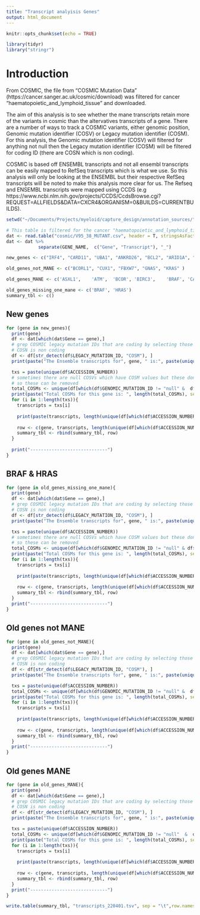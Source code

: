 ```yaml
---
title: "Transcript analyisis Genes"
output: html_document
---
```


```r
knitr::opts_chunk$set(echo = TRUE)
```

```r
library(tidyr)
library("stringr")        
```

# Introduction
From COSMIC, the file from "COSMIC Mutation Data" (https://cancer.sanger.ac.uk/cosmic/download) was filtered for cancer "haematopoietic_and_lymphoid_tissue" and downloaded. 

The aim of this analysis is to see whether the mane transcripts retain more of the variants in cosmic than the altervatives transcripts of a gene. There are a number of ways to track a COSMIC variants, either genomic position, Genomic mutation identifier (COSV) or Legacy mutation identifier (COSM).
For this analysis, the Genomic mutation identifier (COSV) will filtered for anything not null then the Legacy mutation identifier (COSM) will be filtered for coding ID (there are COSN which is non coding).

COSMIC is based off ENSEMBL transcripts and not all ensembl transcripts can be easily mapped to RefSeq transcripts which is what we use. So this analysis will only be looking at the ENSEMBL but their respective RefSeq transcripts will be noted to make this analysis more clear for us. The Refseq and ENSEMBL transcripts were mapped using CCDS (e.g https://www.ncbi.nlm.nih.gov/projects/CCDS/CcdsBrowse.cgi?REQUEST=ALLFIELDS&DATA=CXCR4&ORGANISM=0&BUILDS=CURRENTBUILDS).

```r
setwd("~/Documents/Projects/myeloid/capture_design/annotation_sources/")

# This table is filtered for the cancer "haematopoietic_and_lymphoid_tissue'
dat <- read.table("cosmic/V95_38_MUTANT.csv", header = T, stringsAsFactors = F, sep = ",")
dat <- dat %>% 
            separate(GENE_NAME,  c("Gene", "Transcript"), "_")
```

```r
new_genes <- c("IRF4", "CARD11", "UBA1", "ANKRD26", "BCL2", "ARID1A", "MEF2B", "BTK", "DIS3", "CXCR4", "RHOA")

old_genes_not_MANE <- c("BCORL1", "CUX1", "FBXW7", "GNAS", "KRAS" )

old_genes_MANE <- c('ASXL1',	'ATM',	'BCOR',	'BIRC3',	'BRAF',	'CALR',	'CBL',	'CEBPA',	'CREBBP',	'CSF3R',	'DDX41',	'DNMT3A',	'EP300',	'ETNK1',	'ETV6',	'EZH2',	'FLT3',	'GATA1',	'GATA2',	'GNB1',	'HRAS',	'IDH1',	'IDH2',	'IKZF1',	'JAK1',	'JAK2',	'KIT',	'KMT2A',	'KMT2C',	'MPL',	'MYD88',	'NF1',	'NFE2',	'NOTCH1',	'NPM1',	'NRAS',	'PAX5',	'PHF6',	'PPM1D',	'PTEN',	'PTPN11',	'RAD21',	'RUNX1',	'SETBP1',	'SF3B1',	'SH2B3',	'SRSF2',	'STAG2',	'STAT3',	'STAT5B',	'TET2',	'TP53',	'U2AF1',	'WT1',	'ZRSR2')

old_genes_missing_one_mane <- c('BRAF', 'HRAS')
summary_tbl <- c()
```


## New genes
```r


for (gene in new_genes){
  print(gene)
  df <- dat[which(dat$Gene == gene),]
  # grep COSMIC legacy mutation IDs that are coding by selecting those that start with COSM
  # COSN is non coding
  df <- df[str_detect(df$LEGACY_MUTATION_ID, "COSM"), ]
  print(paste("The Ensemble transcripts for", gene, " is:", paste(unique(df$ACCESSION_NUMBER), collapse =  " & "), collapse = ""))

  txs = paste(unique(df$ACCESSION_NUMBER))
  # sometimes there are null COSVs which have COSM values but these dont have clear AA annotation
  # so these can be removed
  total_COSMs <- unique(df[which(df$GENOMIC_MUTATION_ID != "null" &  df$MUTATION_DESCRIPTION != "Unknown"), "LEGACY_MUTATION_ID"])
  print(paste("Total COSMs for this gene is: ", length(total_COSMs), sep = " "))
  for (i in 1:length(txs)){
    transcripts = txs[i]
    
    print(paste(transcripts, length(unique(df[which(df$ACCESSION_NUMBER %in% transcripts & df$GENOMIC_MUTATION_ID != "null" &  df$MUTATION_DESCRIPTION != "Unknown"), "LEGACY_MUTATION_ID"]))), sep = "_")
    
    row <- c(gene, transcripts, length(unique(df[which(df$ACCESSION_NUMBER %in% transcripts & df$GENOMIC_MUTATION_ID != "null" &  df$MUTATION_DESCRIPTION != "Unknown"), "LEGACY_MUTATION_ID"])))
    summary_tbl <- rbind(summary_tbl, row)
  }
  
  print("-----------------------------")
}


```

## BRAF & HRAS

```r
for (gene in old_genes_missing_one_mane){
  print(gene)
  df <- dat[which(dat$Gene == gene),]
  # grep COSMIC legacy mutation IDs that are coding by selecting those that start with COSM
  # COSN is non coding
  df <- df[str_detect(df$LEGACY_MUTATION_ID, "COSM"), ]
  print(paste("The Ensemble transcripts for", gene, " is:", paste(unique(df$ACCESSION_NUMBER), collapse =  " & "), collapse = ""))

  txs = paste(unique(df$ACCESSION_NUMBER))
  # sometimes there are null COSVs which have COSM values but these dont have clear AA annotation
  # so these can be removed
  total_COSMs <- unique(df[which(df$GENOMIC_MUTATION_ID != "null" & df$MUTATION_DESCRIPTION != "Unknown"), "LEGACY_MUTATION_ID"])
  print(paste("Total COSMs for this gene is: ", length(total_COSMs), sep = " "))
  for (i in 1:length(txs)){
    transcripts = txs[i]
    
    print(paste(transcripts, length(unique(df[which(df$ACCESSION_NUMBER %in% transcripts & df$GENOMIC_MUTATION_ID != "null" & df$MUTATION_DESCRIPTION != "Unknown"), "LEGACY_MUTATION_ID"]))), sep = "_")
    
    row <- c(gene, transcripts, length(unique(df[which(df$ACCESSION_NUMBER %in% transcripts & df$GENOMIC_MUTATION_ID != "null" & df$MUTATION_DESCRIPTION != "Unknown"), "LEGACY_MUTATION_ID"])))
    summary_tbl <- rbind(summary_tbl, row)
  }
  print("-----------------------------")
}


```





## Old genes not MANE

```r
for (gene in old_genes_not_MANE){
  print(gene)
  df <- dat[which(dat$Gene == gene),]
  # grep COSMIC legacy mutation IDs that are coding by selecting those that start with COSM
  # COSN is non coding
  df <- df[str_detect(df$LEGACY_MUTATION_ID, "COSM"), ]
  print(paste("The Ensemble transcripts for", gene, " is:", paste(unique(df$ACCESSION_NUMBER), collapse =  " & "), collapse = ""))

  txs = paste(unique(df$ACCESSION_NUMBER))
  total_COSMs <- unique(df[which(df$GENOMIC_MUTATION_ID != "null" &  df$MUTATION_DESCRIPTION != "Unknown"), "LEGACY_MUTATION_ID"])
  print(paste("Total COSMs for this gene is: ", length(total_COSMs), sep = " "))
  for (i in 1:length(txs)){
    transcripts = txs[i]
    
    print(paste(transcripts, length(unique(df[which(df$ACCESSION_NUMBER %in% transcripts & df$GENOMIC_MUTATION_ID != "null" &  df$MUTATION_DESCRIPTION != "Unknown"), "LEGACY_MUTATION_ID"]))), sep = "_")
    
    row <- c(gene, transcripts, length(unique(df[which(df$ACCESSION_NUMBER %in% transcripts & df$GENOMIC_MUTATION_ID != "null" &  df$MUTATION_DESCRIPTION != "Unknown"), "LEGACY_MUTATION_ID"])))
    summary_tbl <- rbind(summary_tbl, row)
  }
  print("-----------------------------")
}

```

## Old genes MANE

```r
for (gene in old_genes_MANE){
  print(gene)
  df <- dat[which(dat$Gene == gene),]
  # grep COSMIC legacy mutation IDs that are coding by selecting those that start with COSM
  # COSN is non coding
  df <- df[str_detect(df$LEGACY_MUTATION_ID, "COSM"), ]
  print(paste("The Ensemble transcripts for", gene, " is:", paste(unique(df$ACCESSION_NUMBER), collapse =  " & "), collapse = ""))

  txs = paste(unique(df$ACCESSION_NUMBER))
  total_COSMs <- unique(df[which(df$GENOMIC_MUTATION_ID != "null"  &  df$MUTATION_DESCRIPTION != "Unknown"), "LEGACY_MUTATION_ID"])
  print(paste("Total COSMs for this gene is: ", length(total_COSMs), sep = " "))
  for (i in 1:length(txs)){
    transcripts = txs[i]
    
    print(paste(transcripts, length(unique(df[which(df$ACCESSION_NUMBER %in% transcripts & df$GENOMIC_MUTATION_ID != "null" &  df$MUTATION_DESCRIPTION != "Unknown"), "LEGACY_MUTATION_ID"]))), sep = "_")
    
    row <- c(gene, transcripts, length(unique(df[which(df$ACCESSION_NUMBER %in% transcripts & df$GENOMIC_MUTATION_ID != "null" &  df$MUTATION_DESCRIPTION != "Unknown"), "LEGACY_MUTATION_ID"])))
    summary_tbl <- rbind(summary_tbl, row)
  }
  print("-----------------------------")
}

write.table(summary_tbl, "transcripts_220401.tsv", sep = "\t",row.names=FALSE)

```
